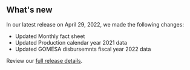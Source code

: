 ## What's new

In our latest release on April 29, 2022, we made the following changes:

- Updated <Link href="/fact-sheet" linkType="default">Monthly fact sheet</Link>
- Updated <Link href="/downloads/production/" linkType="default">Production calendar year 2021 data</Link>
- Updated <Link href="/how-revenue-works/gomesa" linkType="default">GOMESA disbursemnts fiscal year 2022 data</Link>

Review our [full release details](https://github.com/ONRR/nrrd/releases).
